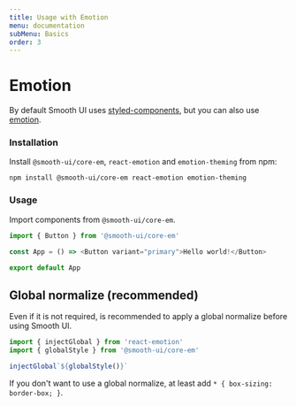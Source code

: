 ```yaml
---
title: Usage with Emotion
menu: documentation
subMenu: Basics
order: 3
---
```


# Emotion

By default Smooth UI uses [styled-components](http://styled-components.com/), but you can also use [emotion](https://emotion.sh/).

### Installation

Install `@smooth-ui/core-em`, `react-emotion` and `emotion-theming` from npm:

`npm install @smooth-ui/core-em react-emotion emotion-theming`

### Usage

Import components from `@smooth-ui/core-em`.

```js
import { Button } from '@smooth-ui/core-em'

const App = () => <Button variant="primary">Hello world!</Button>

export default App
```

## Global normalize (recommended)

Even if it is not required, is recommended to apply a global normalize before using Smooth UI.

```js
import { injectGlobal } from 'react-emotion'
import { globalStyle } from '@smooth-ui/core-em'

injectGlobal`${globalStyle()}`
```

If you don't want to use a global normalize, at least add `* { box-sizing: border-box; }`.
